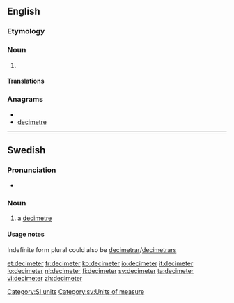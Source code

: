 ==English==

===Etymology===
{{prefix|deci|meter}}

===Noun===
{{en-noun}}

# {{alternative spelling of|decimetre|from=US}}

====Translations====
{{trans-see|decimetre}}

===Anagrams===
* {{alphagram|cdeeeimrt}}
* [[decimetre#English|decimetre]]

[[Category:SI units]]

----

==Swedish==

===Pronunciation===
* {{IPA|/dɛsɪˈmeːtɛr/|/ˈdɛsɪmeːtɛr/|lang=sv}}

===Noun===
{{sv-noun-irreg-c|2=decimetern|3=decimeter|4=decimeterna}}

# a [[decimetre]]

====Usage notes====
Indefinite form plural could also be [[decimetrar]]/[[decimetrars]]

[[Category:sv:Units of measure]]

[[et:decimeter]]
[[fr:decimeter]]
[[ko:decimeter]]
[[io:decimeter]]
[[it:decimeter]]
[[lo:decimeter]]
[[nl:decimeter]]
[[fi:decimeter]]
[[sv:decimeter]]
[[ta:decimeter]]
[[vi:decimeter]]
[[zh:decimeter]]